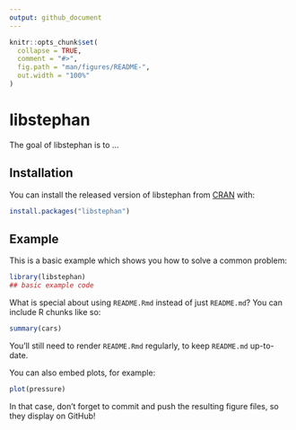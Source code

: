 ```yaml
---
output: github_document
---
```


<!-- README.md is generated from README.Rmd. Please edit that file -->

```r
knitr::opts_chunk$set(
  collapse = TRUE,
  comment = "#>",
  fig.path = "man/figures/README-",
  out.width = "100%"
)
```

# libstephan

<!-- badges: start -->
<!-- badges: end -->

The goal of libstephan is to ...

## Installation

You can install the released version of libstephan from [CRAN](https://CRAN.R-project.org) with:

``` r
install.packages("libstephan")
```

## Example

This is a basic example which shows you how to solve a common problem:

```r
library(libstephan)
## basic example code
```

What is special about using `README.Rmd` instead of just `README.md`? You can include R chunks like so:

```r
summary(cars)
```

You'll still need to render `README.Rmd` regularly, to keep `README.md` up-to-date.

You can also embed plots, for example:

```r
plot(pressure)
```

In that case, don't forget to commit and push the resulting figure files, so they display on GitHub!
